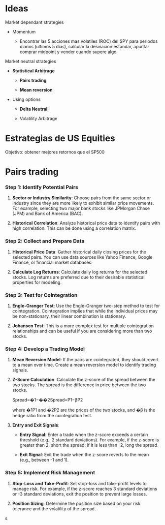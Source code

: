 # Ideas

Market dependant strategies

-   Momentum

    -   Encontrar las 5 acciones mas volatiles (ROC) del SPY para periodos diarios (ultimos 5 dias), calcular la desviacion estandar, apuntar comprar midpoint y vender cuando supere algo

Market neutral strategies

-   **Statistical Arbitrage**

    -   **Pairs trading**

    -   **Mean reversion**

-   Using options

    -   **Delta Neutral**:

    -   Volatility Arbitrage

# Estrategias de US Equities

Objetivo: obtener mejores retornos que el SP500

# Pairs trading

### **Step 1: Identify Potential Pairs**

1.  **Sector or Industry Similarity**: Choose pairs from the same sector or industry since they are more likely to exhibit similar price movements. For example, selecting two major bank stocks like JPMorgan Chase (JPM) and Bank of America (BAC).

2.  **Historical Correlation**: Analyze historical price data to identify pairs with high correlation. This can be done using a correlation matrix.

### **Step 2: Collect and Prepare Data**

1.  **Historical Price Data**: Gather historical daily closing prices for the selected pairs. You can use data sources like Yahoo Finance, Google Finance, or financial market databases.

2.  **Calculate Log Returns**: Calculate daily log returns for the selected stocks. Log returns are preferred due to their desirable statistical properties for modeling.

### **Step 3: Test for Cointegration**

1.  **Engle-Granger Test**: Use the Engle-Granger two-step method to test for cointegration. Cointegration implies that while the individual prices may be non-stationary, their linear combination is stationary.

2.  **Johansen Test**: This is a more complex test for multiple cointegration relationships and can be useful if you are considering more than two stocks.

### **Step 4: Develop a Trading Model**

1.  **Mean Reversion Model**: If the pairs are cointegrated, they should revert to a mean over time. Create a mean reversion model to identify trading signals.

2.  **Z-Score Calculation**: Calculate the z-score of the spread between the two stocks. The spread is the difference in price between the two stocks.

    Spread=�1−��2Spread=P1​−βP2​

    where �1P1​ and �2P2​ are the prices of the two stocks, and �β is the hedge ratio from the cointegration test.

3.  **Entry and Exit Signals**:

    -   **Entry Signal**: Enter a trade when the z-score exceeds a certain threshold (e.g., 2 standard deviations). For example, if the z-score is greater than 2, short the spread; if it is less than -2, long the spread.

    -   **Exit Signal**: Exit the trade when the z-score reverts to the mean (e.g., between -1 and 1).

### **Step 5: Implement Risk Management**

1.  **Stop-Loss and Take-Profit**: Set stop-loss and take-profit levels to manage risk. For example, if the z-score reaches 3 standard deviations or -3 standard deviations, exit the position to prevent large losses.

2.  **Position Sizing**: Determine the position size based on your risk tolerance and the volatility of the spread.

s

